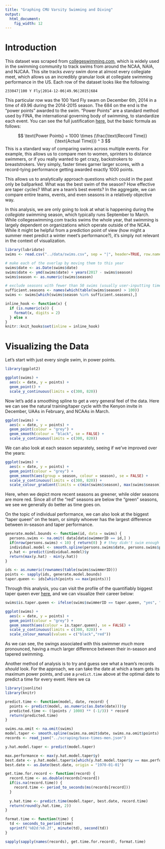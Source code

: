 ```yaml
---
title: "Graphing CMU Varsity Swimming and Diving"
output:
  html_document:
    fig_width: 12
---
```


# Introduction

This dataset was scraped from [collegeswimming.com](collegeswimming.com), which is widely used in the swimming community to track swims from around the NCAA, NAIA, and NJCAA. This site tracks *every* swim done at almost every collegiate meet, which allows us an incredibly granular look at collegiate swimming performance in the US. Each row of the dataset looks like the following:

`
  233047|100 Y Fly|2014-12-06|49.96|2015|684
`

This particular row was the 100 Yard Fly swam on December 6th, 2014 in a time of 49.96 during the 2014-2015 season. The 684 on the end is the "power points" awarded to the swim. "Power Points" are a standard method used by FINA, the international governing body of swimming, to standardize each event. You can see the full justification [here](http://archives.fina.org/H2O/docs/FINApoints/FINA_Points_Table_20150205.pdf), but the basic formula as follows:

$$
  \text{Power Points} = 1000 \times  (\frac{\text{Record Time}}{\text{Actual Time}}) ^ 3
$$
This is a standard way of comparing swims across multiple events. For example, this allows us to compare men to women, sprinters to distance swimmers, or if you really wanted to get crazy, backstrokers to breaststrokers. Very simply, faster times garner larger scores, with a record-tying performance getting awarded exactly 1000 points.

This allows us to analytically approach questions which could in the past only be ballparked. What was the best swim of the season? How effective are taper cycles? What are a team's best events? In the aggregate, we can compare entire teams, events, and even seasons in a relatively objective way.

In this analysis, we are only going to look at what is happening during the *collegiate* swimming season, which typically runs September to March. While collegeswimming.com tracks swims the whole year, that swimming is largely dependent on organizations which operate outside of the NCAA. While it might be helpful from a prediction point of view (how might a summer meet predict a winter meet's performance?), it's simply not relevant in the context of visualization.

```r
library(lubridate)
swims <- read.csv("../data/swims.csv", sep = "|", header=TRUE, row.names = NULL)

# make each of the overlap by moving them to this year
swims$date <- as.Date(swims$date)
swims$date <- ymd(swims$date) + years(2017 - swims$season)
swims$season <- as.numeric(swims$season)

# exclude seasons with fewer than 50 swims (usually user-inputting times which aren't relevant)
sufficient.seasons <- names(which(table(swims$season) > 100))
swims <- swims[which(swims$season %in% sufficient.seasons),]

inline_hook <- function(x) {
  if (is.numeric(x)) {
    format(x, digits = 2)
  } else x
}
knitr::knit_hooks$set(inline = inline_hook)
```

# Visualizing the Data

Let's start with just every single swim, in power points.

```r
library(ggplot2)

ggplot(swims) +
  aes(x = date, y = points) +
  geom_point() +
  scale_y_continuous(limits = c(300, 820))
```

Now let's add a smoothing spline to get a very general feel of the data. Here we can see the natural training/taper cycle with the Kenyon invite in December, UAAs in February, and NCAAs in March.

```r
ggplot(swims) +
  aes(x = date, y = points) +
  geom_point(colour = "grey") +
  geom_smooth(colour = "black", se = FALSE) +
  scale_y_continuous(limits = c(300, 820))
```

We can also look at each season separately, seeing if we've improved over the years:

```r
ggplot(swims) +
  aes(x = date, y = points) +
  geom_point(colour = "grey") +
  geom_smooth(aes(group = season, colour = season), se = FALSE) +
  scale_y_continuous(limits = c(300, 820)) +
  scale_colour_gradient(limits = c(min(swims$season), max(swims$season)), low = "red", high = "green")
```

Here, when we depict more recent seasons as greener, while older seasons are more red. Since all of the "red" seasons are below the "green" seasons, we see we generally do better as time goes on.

On the topic of individual performance, we can also look at the biggest "taper queen" on the team, or simply whoever has the largest difference between in-season and taper performance.

```r
generate.model.bounds <- function(id, data = swims) {
  persons.swims <- na.omit( data[data$swimmerID == id,] )
  if(nrow(persons.swims) < 10) { return(0) } # they didn't swim enough to merit a "taper"
  individual.model <- smooth.spline(persons.swims$date, persons.swims$points)
  y.hat <- predict(individual.model)$y
  return(max(y.hat) - min(y.hat))
}

ids <- as.numeric(rownames(table(swims$swimmerID)))
points <- sapply(ids, generate.model.bounds)
taper.queen <- ids[which(points == max(points))]
```

Through this analysis, you can visit the profile of the quantifiably biggest taper queen ever [here](https://www.collegeswimming.com/swimmer/`r taper.queen`/), and we can visualize their career below:

```r
swims$is.taper.queen <- ifelse(swims$swimmerID == taper.queen, "yes", "no")

ggplot(swims) +
  aes(x = date, y = points) +
  geom_point(colour = "grey") +
  geom_smooth(aes(colour = is.taper.queen), se = FALSE) +
  scale_y_continuous(limits = c(300, 820)) +
  scale_colour_manual(values = c("black","red"))
```

As we can see, the swings associated with this swimmer *much* more pronounced, having a much larger difference between their in-season and tapered swimming.

Another method of analysis is to try and guess see what a team's records *should* look. For the approach, we can take the date at which a team gets its maximum power points, and use a `predict.time` above at the optimal date to predict a time for every event. Here we ca 

```r
library(jsonlite)
library(knitr)

predict.time <- function(model, date, record) {
  points <- predict(model, as.numeric(as.Date(date)))$y
  predicted.time <- ((points / 1000) ** (-1/3)) * record
  return(predicted.time)
}

swims.na.omit <- na.omit(swims)
model.taper <- smooth.spline(swims.na.omit$date, swims.na.omit$points)
records <- read_json("../scraping/base-times-men.json")

y.hat.model.taper <- predict(model.taper)

max.performance <- max(y.hat.model.taper$y)
best.date <- y.hat.model.taper$x[which(y.hat.model.taper$y == max.performance)]
best.date <- as.Date(best.date, origin = "1970-01-01")

get.time.for.record <- function(record) {
  record.time <- as.double(records[record])
  if(is.na(record.time)) {
    record.time <- period_to_seconds(ms(records[record]))
  }
  
  y.hat.time <- predict.time(model.taper, best.date, record.time)
  return(round(y.hat.time, 2))
}

format.time <- function(time) {
  td <- seconds_to_period(time)
  sprintf('%02d:%0.2f', minute(td), second(td))
}

sapply(sapply(names(records), get.time.for.record), format.time)
```

